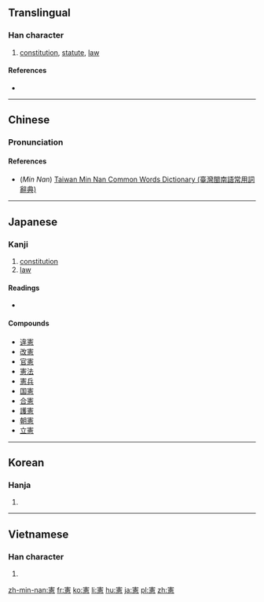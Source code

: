 {{also|宪}}
==Translingual==

===Han character===
{{Han char|rn=61|rad=心|as=12|sn=16|four=3033<sub>6</sub>|canj=十手一心 (JQMP)|ids=⿱[[𡩜]][[心]]}}

# [[constitution]], [[statute]], [[law]]

====References====
* {{Han ref|kx=0404.110|dkj=11269|dj=0744.170|hdz=42351.090|uh=61B2|ud=25010|bh=BECB|bd=48843}}

----

==Chinese==
{{zh-forms|s=宪}}

===Pronunciation===
{{zh-pron
|m=xiàn
|c=hin3
|h=
|mn=hiàn
|w=
|mc=y
|oc=y
|ma=|ma2=
|cat=n
}}

====References====
*(''Min Nan'') [http://twblg.dict.edu.tw/holodict_new/result_detail.jsp?n_no=11672&curpage=1&sample=%E6%86%B2&radiobutton=1&querytarget=1&limit=20&pagenum=1&rowcount=8 Taiwan Min Nan Common Words Dictionary (臺灣閩南語常用詞辭典)]

----

==Japanese==

===Kanji===
{{ja-kanji|grade=6|rs=心12}}

# [[constitution]]
# [[law]]

====Readings====
* {{ja-readings|goon=[[こん]] (gon) {{non-joyo-reading}}|kanon=[[けん]] (ken)|kun=[[のり]] (nori)}}

====Compounds====
* [[違憲]]
* [[改憲]]
* [[官憲]]
* [[憲法]]
* [[憲兵]]
* [[国憲]]
* [[合憲]]
* [[護憲]]
* [[朝憲]]
* [[立憲]]

----

==Korean==

===Hanja===
{{ko-hanja|hangeul=헌|eumhun=|rv=heon|mr=hŏn|y=hen}}

# {{defn|lang=ko|sort=心12}}

----

==Vietnamese==

===Han character===
{{vi-hantu|[[hiến]]|rs=心12}}

# {{defn|lang=vi|sort=心12}}

[[zh-min-nan:憲]]
[[fr:憲]]
[[ko:憲]]
[[li:憲]]
[[hu:憲]]
[[ja:憲]]
[[pl:憲]]
[[zh:憲]]